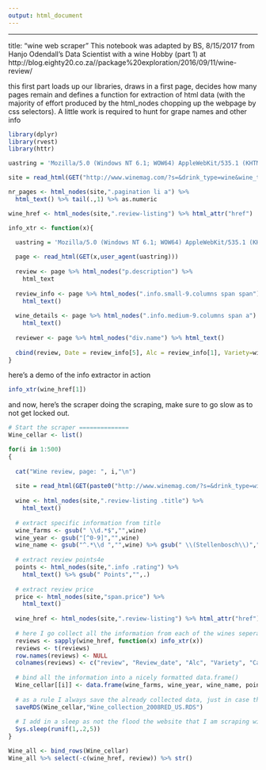 ```yaml
---
output: html_document
---
```

---
title: "wine web scraper"
This notebook was adapted by BS, 8/15/2017 from Hanjo Odendall's Data Scientist with a wine Hobby (part 1) at http://blog.eighty20.co.za//package%20exploration/2016/09/11/wine-review/

this first part loads up our libraries, draws in a first page, decides how many pages remain and defines a function for extraction of html data (with the majority of effort produced by the html_nodes chopping up the webpage by css selectors).  A little work is required to hunt for grape names and other info 

```r
library(dplyr)
library(rvest)
library(httr)

uastring = 'Mozilla/5.0 (Windows NT 6.1; WOW64) AppleWebKit/535.1 (KHTML, like Gecko) Chrome/13.0.782.112 Safari/535.1'

site = read_html(GET("http://www.winemag.com/?s=&drink_type=wine&wine_type=Red&pub_date_web=2016&page=1", user_agent(uastring)))

nr_pages <- html_nodes(site,".pagination li a") %>%
  html_text() %>% tail(.,1) %>% as.numeric

wine_href <- html_nodes(site,".review-listing") %>% html_attr("href")

info_xtr <- function(x){

  uastring = 'Mozilla/5.0 (Windows NT 6.1; WOW64) AppleWebKit/535.1 (KHTML, like Gecko) Chrome/13.0.782.112     Safari/535.1'
  
  page <- read_html(GET(x,user_agent(uastring)))
  
  review <- page %>% html_nodes("p.description") %>% 
    html_text
  
  review_info <- page %>% html_nodes(".info.small-9.columns span span") %>% 
    html_text()
  
  wine_details <- page %>% html_nodes(".info.medium-9.columns span a") %>%
    html_text()
  
  reviewer <- page %>% html_nodes("div.name") %>% html_text()
  
  cbind(review, Date = review_info[5], Alc = review_info[1], Variety=wine_details[2], Category = review_info[3], Reviewer = reviewer[1])
}

```

here's a demo of the info extractor in action

```r
info_xtr(wine_href[1])
```


and now, here's the scraper doing the scraping, make sure to go slow as to not get locked out. 

```r
# Start the scraper ==============
Wine_cellar <- list()

for(i in 1:500)
{
  
  cat("Wine review, page: ", i,"\n")
  
  site = read_html(GET(paste0("http://www.winemag.com/?s=&drink_type=wine&wine_type=Red&pub_date_web=2008&page=",i), user_agent(uastring)))
  
  wine <- html_nodes(site,".review-listing .title") %>%
    html_text()
  
  # extract specific information from title
  wine_farms <- gsub(" \\d.*$","",wine)
  wine_year <- gsub("[^0-9]","",wine)
  wine_name <- gsub("^.*\\d ","",wine) %>% gsub(" \\(Stellenbosch\\)","",.)
  
  # extract review points4e
  points <- html_nodes(site,".info .rating") %>%
    html_text() %>% gsub(" Points","",.)
  
  # extract review price
  price <- html_nodes(site,"span.price") %>%
    html_text()
  
  wine_href <- html_nodes(site,".review-listing") %>% html_attr("href")
  
  # here I go collect all the information from each of the wines seperately
  reviews <- sapply(wine_href, function(x) info_xtr(x))
  reviews <- t(reviews) 
  row.names(reviews) <- NULL
  colnames(reviews) <- c("review", "Review_date", "Alc", "Variety", "Category", "Reviewer")
  
  # bind all the information into a nicely formatted data.frame()
  Wine_cellar[[i]] <- data.frame(wine_farms, wine_year, wine_name, points, price, wine_href, reviews, stringsAsFactors = F)
  
  # as a rule I always save the already collected data, just in case the scraper stops unexpectedly
  saveRDS(Wine_cellar,"Wine_collection_2008RED_US.RDS")
  
  # I add in a sleep as not the flood the website that I am scraping with requests
  Sys.sleep(runif(1,.2,5))
}
```


```r
Wine_all <- bind_rows(Wine_cellar)
Wine_all %>% select(-c(wine_href, review)) %>% str()

```

